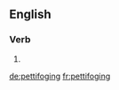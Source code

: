 ==English==

===Verb===
{{head|en|present participle}}

# {{present participle of|pettifog|lang=en}}

[[de:pettifoging]]
[[fr:pettifoging]]